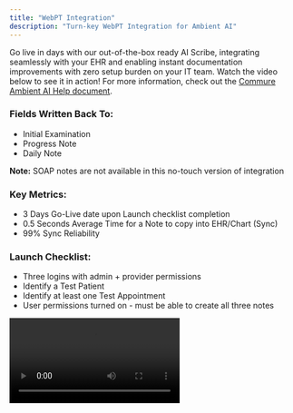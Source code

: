 ```yaml
---
title: "WebPT Integration"
description: "Turn-key WebPT Integration for Ambient AI"
---
```


Go live in days with our out-of-the-box ready AI Scribe, integrating seamlessly with your EHR and enabling instant documentation improvements with zero setup burden on your IT team. Watch the video below to see it in action! For more information, check out the [Commure Ambient AI Help document](https://docs.ambient.commure.com/get_started/overview).

### Fields Written Back To:

- Initial Examination
- Progress Note
- Daily Note

**Note:** SOAP notes are not available in this no-touch version of integration

### Key Metrics:

- 3 Days Go-Live date upon Launch checklist completion
- 0.5 Seconds Average Time for a Note to copy into EHR/Chart (Sync)
- 99% Sync Reliability

### Launch Checklist:

- Three logins with admin + provider permissions
- Identify a Test Patient
- Identify at least one Test Appointment
- User permissions turned on - must be able to create all three notes

<video controls className="w-full aspect-video rounded-xl" src="https://www.dropbox.com/scl/fi/lgse17bbtpu2rjrd32d9w/WebPT-example.mp4?rlkey=6a7s6fwvxmp7jgc0wtpm0iyy5&e=1&st=0z35ws3a&dl=0" />